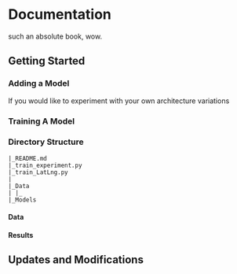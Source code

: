 # Documentation {#documentation}

such an absolute book, wow.

## Getting Started

### Adding a Model

If you would like to experiment with your own architecture variations


### Training A Model


### Directory Structure

```
|_README.md
|_train_experiment.py
|_train_LatLng.py
|
|_Data
| |_
|_Models
```

#### Data 

#### Results

## Updates and Modifications
